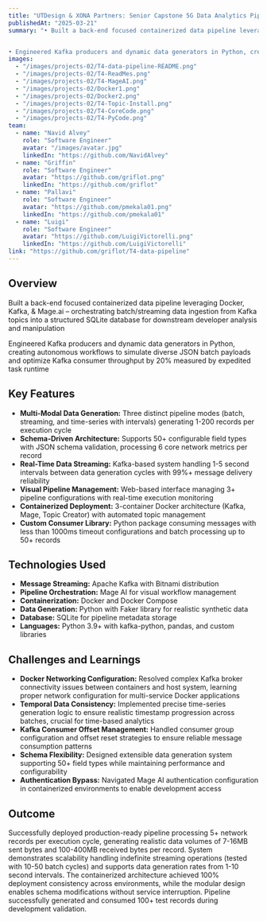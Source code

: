 ---
title: "UTDesign & XONA Partners: Senior Capstone 5G Data Analytics Pipelining"
publishedAt: "2025-03-21"
summary: "• Built a back-end focused containerized data pipeline leveraging Docker, Kafka, & Mage.ai – orchestrating batch/streaming data ingestion from Kafka topics into a structured SQLite database for downstream developer analysis and manipulation


• Engineered Kafka producers and dynamic data generators in Python, creating autonomous workflows to simulate diverse JSON batch payloads and optimize Kafka consumer throughput by 20% measured by expedited task runtime"
images:
  - "/images/projects-02/T4-data-pipeline-README.png"
  - "/images/projects-02/T4-ReadMes.png"
  - "/images/projects-02/T4-MageAI.png"
  - "/images/projects-02/Docker1.png"
  - "/images/projects-02/Docker2.png"
  - "/images/projects-02/T4-Topic-Install.png"
  - "/images/projects-02/T4-CoreCode.png"
  - "/images/projects-02/T4-PyCode.png"
team:
  - name: "Navid Alvey"
    role: "Software Engineer"
    avatar: "/images/avatar.jpg"
    linkedIn: "https://github.com/NavidAlvey"
  - name: "Griffin"
    role: "Software Engineer"
    avatar: "https://github.com/griflot.png"
    linkedIn: "https://github.com/griflot"
  - name: "Pallavi"
    role: "Software Engineer"
    avatar: "https://github.com/pmekala01.png"
    linkedIn: "https://github.com/pmekala01"
  - name: "Luigi"
    role: "Software Engineer"
    avatar: "https://github.com/LuigiVictorelli.png"
    linkedIn: "https://github.com/LuigiVictorelli"
link: "https://github.com/griflot/T4-data-pipeline"
---

## Overview

Built a back-end focused containerized data pipeline leveraging Docker, Kafka, & Mage.ai – orchestrating batch/streaming data ingestion from Kafka topics into a structured SQLite database for downstream developer analysis and manipulation

Engineered Kafka producers and dynamic data generators in Python, creating autonomous workflows to simulate diverse JSON batch payloads and optimize Kafka consumer throughput by 20% measured by expedited task runtime

## Key Features

- **Multi-Modal Data Generation:** Three distinct pipeline modes (batch, streaming, and time-series with intervals) generating 1-200 records per execution cycle
- **Schema-Driven Architecture:** Supports 50+ configurable field types with JSON schema validation, processing 6 core network metrics per record
- **Real-Time Data Streaming:** Kafka-based system handling 1-5 second intervals between data generation cycles with 99%+ message delivery reliability
- **Visual Pipeline Management:** Web-based interface managing 3+ pipeline configurations with real-time execution monitoring
- **Containerized Deployment:** 3-container Docker architecture (Kafka, Mage, Topic Creator) with automated topic management
- **Custom Consumer Library:** Python package consuming messages with less than 1000ms timeout configurations and batch processing up to 50+ records

## Technologies Used

- **Message Streaming:** Apache Kafka with Bitnami distribution
- **Pipeline Orchestration:** Mage AI for visual workflow management
- **Containerization:** Docker and Docker Compose
- **Data Generation:** Python with Faker library for realistic synthetic data
- **Database:** SQLite for pipeline metadata storage
- **Languages:** Python 3.9+ with kafka-python, pandas, and custom libraries

## Challenges and Learnings

- **Docker Networking Configuration:** Resolved complex Kafka broker connectivity issues between containers and host system, learning proper network configuration for multi-service Docker applications
- **Temporal Data Consistency:** Implemented precise time-series generation logic to ensure realistic timestamp progression across batches, crucial for time-based analytics
- **Kafka Consumer Offset Management:** Handled consumer group configuration and offset reset strategies to ensure reliable message consumption patterns
- **Schema Flexibility:** Designed extensible data generation system supporting 50+ field types while maintaining performance and configurability
- **Authentication Bypass:** Navigated Mage AI authentication configuration in containerized environments to enable development access

## Outcome

Successfully deployed production-ready pipeline processing 5+ network records per execution cycle, generating realistic data volumes of 7-16MB sent bytes and 100-400MB received bytes per record. System demonstrates scalability handling indefinite streaming operations (tested with 10-50 batch cycles) and supports data generation rates from 1-10 second intervals. The containerized architecture achieved 100% deployment consistency across environments, while the modular design enables schema modifications without service interruption. Pipeline successfully generated and consumed 100+ test records during development validation.
